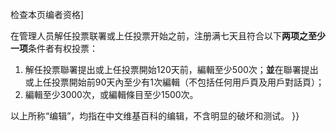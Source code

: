 {{ombox|text=本投票为'''人事任免投票'''，投票者须符合[[维基百科:人事任免投票资格|相应投票资格]]。<span class=plainlinks style='float:right;font-size:smaller'>[//jimmy.toolforge.org/cgi-bin/rfa.py?title={{FULLPAGENAMEE}}{{#if:{{{ts|}}}|&ts={{urlencode:{{{ts}}}}}}} 检查本页编者资格]</span>

在管理人员解任投票联署或上任投票开始之前，注册满七天且符合以下'''两项之至少一项'''条件者有权投票：
#解任投票聯署提出或上任投票開始120天前，編輯至少500次；'''並'''在聯署提出或上任投票開始前90天內至少有1次編輯（不包括任何用戶頁及用戶對話頁）；
#編輯至少3000次，或編輯條目至少1500次。
以上所称“编辑”，均指在中文维基百科的编辑，不含明显的破坏和测试。
}}<noinclude>
{{doc}}
[[Category:辅助模板|{{PAGENAME}}]]
</noinclude>